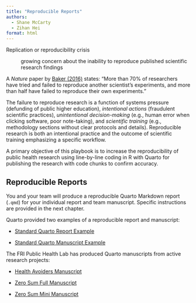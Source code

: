 ```yaml
---
title: "Reproducible Reports"
authors:
  - Shane McCarty
  - Zihan Hei
format: html
---
```


Replication or reproducibility crisis

:   growing concern about the inability to reproduce published scientific research findings

A *Nature* paper by [Baker (2016)](https://www.nature.com/articles/533452a) states: "More than 70% of researchers have tried and failed to reproduce another scientist's experiments, and more than half have failed to reproduce their own experiments."

The failure to reproduce research is a function of systems pressure (defunding of public higher education), *intentional actions* (fraudulent scientific practices), *unintentional* *decision-making* (e.g., human error when clicking software, poor note-taking), and *scientific* *training* (e.g., methodology sections without clear protocols and details). Reproducible research is both an intentional practice and the outcome of scientific training emphasizing a specific workflow.

A primary objective of this playbook is to increase the reproducibility of public health research using line-by-line coding in R with Quarto for publishing the research with code chunks to confirm accuracy.

## Reproducible Reports

You and your team will produce a reproducible Quarto Markdown report (`.qmd`) for your individual report and team manuscript. Specific instructions are provided in the next chapter.

Quarto provided two examples of a reproducible report and manuscript:

-   [Standard Quarto Report Example](https://quarto-dev.github.io/quarto-gallery/page-layout/tufte.html)

-   [Standard Quarto Manuscript Example](https://quarto-ext.github.io/manuscript-template-jupyter/)

The FRI Public Health Lab has produced Quarto manuscripts from active research projects:

-   [Health Avoiders Manuscript](https://zihanhei.quarto.pub/avoider-report/)

-   [Zero Sum Full Manuscript](https://fripublichealth.quarto.pub/zerosum/)

-   [Zero Sum Mini Manuscript](https://fripublichealth.quarto.pub/zerosum/example-preview.html)
